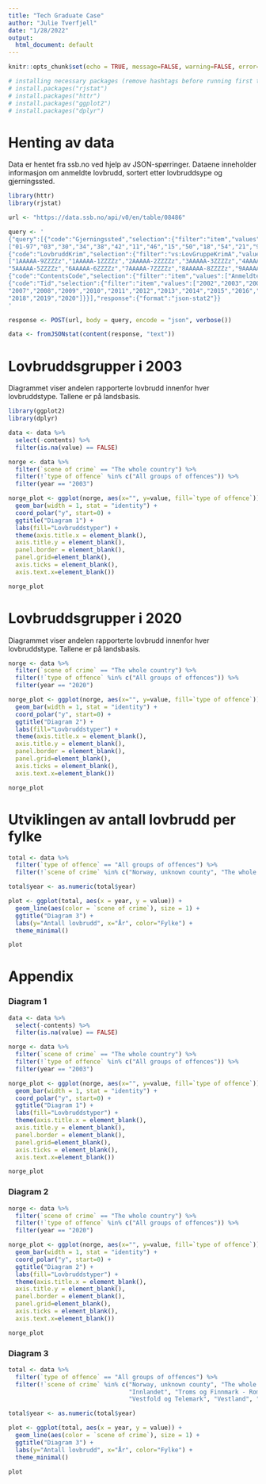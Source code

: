 ```yaml
---
title: "Tech Graduate Case"
author: "Julie Tverfjell"
date: "1/28/2022"
output:
  html_document: default
---
```


```r
knitr::opts_chunk$set(echo = TRUE, message=FALSE, warning=FALSE, error=FALSE, tidy.opts=list(width.cutoff=60), tidy=TRUE)

# installing necessary packages (remove hashtags before running first time)
# install.packages("rjstat")
# install.packages("httr")
# install.packages("ggplot2")
# install.packages("dplyr")
```

# Henting av data

Data er hentet fra ssb.no ved hjelp av JSON-spørringer. Dataene inneholder informasjon om anmeldte lovbrudd, sortert etter lovbruddsype og gjerningssted. 

```r
library(httr)
library(rjstat)

url <- "https://data.ssb.no/api/v0/en/table/08486"

query <- '
{"query":[{"code":"Gjerningssted","selection":{"filter":"item","values":
["01-97","03","30","34","38","42","11","46","15","50","18","54","21","97"]}},
{"code":"LovbruddKrim","selection":{"filter":"vs:LovGruppeKrimA","values":
["1AAAAA-9ZZZZz","1AAAAA-1ZZZZz","2AAAAA-2ZZZZz","3AAAAA-3ZZZZz","4AAAAA-4ZZZZz",
"5AAAAA-5ZZZZz","6AAAAA-6ZZZZz","7AAAAA-7ZZZZz","8AAAAA-8ZZZZz","9AAAAA-9ZZZZz"]}},
{"code":"ContentsCode","selection":{"filter":"item","values":["AnmeldteLovbrudd"]}},
{"code":"Tid","selection":{"filter":"item","values":["2002","2003","2004","2005","2006",
"2007","2008","2009","2010","2011","2012","2013","2014","2015","2016","2017",
"2018","2019","2020"]}}],"response":{"format":"json-stat2"}}
'

response <- POST(url, body = query, encode = "json", verbose())

data <- fromJSONstat(content(response, "text"))
```
\newpage

# Lovbruddsgrupper i 2003

Diagrammet viser andelen rapporterte lovbrudd innenfor hver lovbruddstype. Tallene er på landsbasis. 

```r
library(ggplot2)
library(dplyr)

data <- data %>% 
  select(-contents) %>% 
  filter(is.na(value) == FALSE) 

norge <- data %>% 
  filter(`scene of crime` == "The whole country") %>% 
  filter(!`type of offence` %in% c("All groups of offences")) %>% 
  filter(year == "2003")

norge_plot <- ggplot(norge, aes(x="", y=value, fill=`type of offence`)) +
  geom_bar(width = 1, stat = "identity") +
  coord_polar("y", start=0) +
  ggtitle("Diagram 1") +
  labs(fill="Lovbruddstyper") +
  theme(axis.title.x = element_blank(),
  axis.title.y = element_blank(),
  panel.border = element_blank(),
  panel.grid=element_blank(),
  axis.ticks = element_blank(),
  axis.text.x=element_blank())

norge_plot
```
\newpage

# Lovbruddsgrupper i 2020

Diagrammet viser andelen rapporterte lovbrudd innenfor hver lovbruddstype. Tallene er på landsbasis. 

```r
norge <- data %>% 
  filter(`scene of crime` == "The whole country") %>% 
  filter(!`type of offence` %in% c("All groups of offences")) %>% 
  filter(year == "2020")

norge_plot <- ggplot(norge, aes(x="", y=value, fill=`type of offence`)) +
  geom_bar(width = 1, stat = "identity") +
  coord_polar("y", start=0) +
  ggtitle("Diagram 2") +
  labs(fill="Lovbruddstyper") +
  theme(axis.title.x = element_blank(),
  axis.title.y = element_blank(),
  panel.border = element_blank(),
  panel.grid=element_blank(),
  axis.ticks = element_blank(),
  axis.text.x=element_blank())

norge_plot
```
\newpage

# Utviklingen av antall lovbrudd per fylke

```r
total <- data %>% 
  filter(`type of offence` == "All groups of offences") %>% 
  filter(!`scene of crime` %in% c("Norway, unknown county", "The whole country", "Agder", "Innlandet", "Troms og Finnmark - Romsa ja Finnmárku", "Vestfold og Telemark", "Vestland", "Viken"))

total$year <- as.numeric(total$year)

plot <- ggplot(total, aes(x = year, y = value)) +
  geom_line(aes(color = `scene of crime`), size = 1) +
  ggtitle("Diagram 3") +
  labs(y="Antall lovbrudd", x="År", color="Fylke") +
  theme_minimal()

plot
```
\newpage

# Appendix

### Diagram 1
```r
data <- data %>% 
  select(-contents) %>% 
  filter(is.na(value) == FALSE) 

norge <- data %>% 
  filter(`scene of crime` == "The whole country") %>% 
  filter(!`type of offence` %in% c("All groups of offences")) %>% 
  filter(year == "2003")

norge_plot <- ggplot(norge, aes(x="", y=value, fill=`type of offence`)) +
  geom_bar(width = 1, stat = "identity") +
  coord_polar("y", start=0) +
  ggtitle("Diagram 1") +
  labs(fill="Lovbruddstyper") +
  theme(axis.title.x = element_blank(),
  axis.title.y = element_blank(),
  panel.border = element_blank(),
  panel.grid=element_blank(),
  axis.ticks = element_blank(),
  axis.text.x=element_blank())

norge_plot
```



### Diagram 2
```r
norge <- data %>% 
  filter(`scene of crime` == "The whole country") %>% 
  filter(!`type of offence` %in% c("All groups of offences")) %>% 
  filter(year == "2020")

norge_plot <- ggplot(norge, aes(x="", y=value, fill=`type of offence`)) +
  geom_bar(width = 1, stat = "identity") +
  coord_polar("y", start=0) +
  ggtitle("Diagram 2") +
  labs(fill="Lovbruddstyper") +
  theme(axis.title.x = element_blank(),
  axis.title.y = element_blank(),
  panel.border = element_blank(),
  panel.grid=element_blank(),
  axis.ticks = element_blank(),
  axis.text.x=element_blank())

norge_plot
```


### Diagram 3
```r
total <- data %>% 
  filter(`type of offence` == "All groups of offences") %>% 
  filter(!`scene of crime` %in% c("Norway, unknown county", "The whole country", "Agder",
                                  "Innlandet", "Troms og Finnmark - Romsa ja Finnmárku",
                                  "Vestfold og Telemark", "Vestland", "Viken"))

total$year <- as.numeric(total$year)

plot <- ggplot(total, aes(x = year, y = value)) +
  geom_line(aes(color = `scene of crime`), size = 1) +
  ggtitle("Diagram 3") +
  labs(y="Antall lovbrudd", x="År", color="Fylke") +
  theme_minimal()

plot
```

